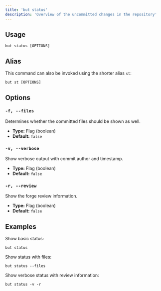 ```yaml
---
title: 'but status'
description: 'Overview of the uncommitted changes in the repository'
---
```


## Usage

```
but status [OPTIONS]
```

## Alias

This command can also be invoked using the shorter alias `st`:

```
but st [OPTIONS]
```

## Options

### `-f, --files`

Determines whether the committed files should be shown as well.

- **Type:** Flag (boolean)
- **Default:** `false`

### `-v, --verbose`

Show verbose output with commit author and timestamp.

- **Type:** Flag (boolean)
- **Default:** `false`

### `-r, --review`

Show the forge review information.

- **Type:** Flag (boolean)
- **Default:** `false`

## Examples

Show basic status:

```
but status
```

Show status with files:

```
but status --files
```

Show verbose status with review information:

```
but status -v -r
```
